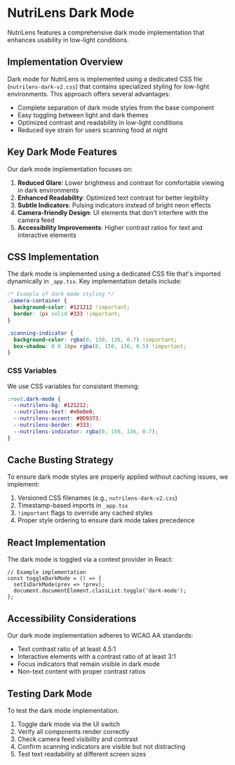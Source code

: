 # NutriLens Dark Mode

NutriLens features a comprehensive dark mode implementation that enhances usability in low-light conditions.

## Implementation Overview

Dark mode for NutriLens is implemented using a dedicated CSS file (`nutrilens-dark-v2.css`) that contains specialized styling for low-light environments. This approach offers several advantages:

- Complete separation of dark mode styles from the base component
- Easy toggling between light and dark themes
- Optimized contrast and readability in low-light conditions
- Reduced eye strain for users scanning food at night

## Key Dark Mode Features

Our dark mode implementation focuses on:

1. **Reduced Glare**: Lower brightness and contrast for comfortable viewing in dark environments
2. **Enhanced Readability**: Optimized text contrast for better legibility
3. **Subtle Indicators**: Pulsing indicators instead of bright neon effects
4. **Camera-friendly Design**: UI elements that don't interfere with the camera feed
5. **Accessibility Improvements**: Higher contrast ratios for text and interactive elements

## CSS Implementation

The dark mode is implemented using a dedicated CSS file that's imported dynamically in `_app.tsx`. Key implementation details include:

```css
/* Example of dark mode styling */
.camera-container {
  background-color: #121212 !important;
  border: 1px solid #333 !important;
}

.scanning-indicator {
  background-color: rgba(0, 150, 136, 0.7) !important;
  box-shadow: 0 0 10px rgba(0, 150, 136, 0.5) !important;
}
```

### CSS Variables

We use CSS variables for consistent theming:

```css
:root.dark-mode {
  --nutrilens-bg: #121212;
  --nutrilens-text: #e0e0e0;
  --nutrilens-accent: #0D9373;
  --nutrilens-border: #333;
  --nutrilens-indicator: rgba(0, 150, 136, 0.7);
}
```

## Cache Busting Strategy

To ensure dark mode styles are properly applied without caching issues, we implement:

1. Versioned CSS filenames (e.g., `nutrilens-dark-v2.css`)
2. Timestamp-based imports in `_app.tsx`
3. `!important` flags to override any cached styles
4. Proper style ordering to ensure dark mode takes precedence

## React Implementation

The dark mode is toggled via a context provider in React:

```tsx
// Example implementation
const toggleDarkMode = () => {
  setIsDarkMode(prev => !prev);
  document.documentElement.classList.toggle('dark-mode');
};
```

## Accessibility Considerations

Our dark mode implementation adheres to WCAG AA standards:

- Text contrast ratio of at least 4.5:1
- Interactive elements with a contrast ratio of at least 3:1
- Focus indicators that remain visible in dark mode
- Non-text content with proper contrast ratios

## Testing Dark Mode

To test the dark mode implementation:

1. Toggle dark mode via the UI switch
2. Verify all components render correctly
3. Check camera feed visibility and contrast
4. Confirm scanning indicators are visible but not distracting
5. Test text readability at different screen sizes
